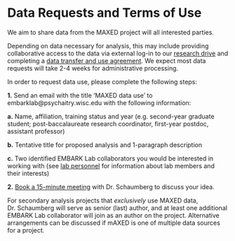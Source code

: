 # Data Requests and Terms of Use

We aim to share data from the MAXED project will all interested parties. 

Depending on data necessary for analysis, this may include providing collaborative access to the data via external log-in to our [research drive](https://kb.wisc.edu/researchdata/page.php?id=96642) and completing a [data transfer and use agreement](https://rsp.wisc.edu/contracts/DTUA-De-IdentifiedData.pdf). We expect most data requests will take 2-4 weeks for administrative processing. 

In order to request data use, please complete the following steps: 

**1.** Send an email with the title 'MAXED data use' to embarklab@psychaitry.wisc.edu with the following information: 

  **a.** Name, affiliation, training status and year (e.g. second-year graduate student; post-baccalaureate research coordinator, first-year postdoc, assistant professor)

  **b.** Tentative title for proposed analysis and 1-paragraph description

  **c.** Two identified EMBARK Lab collaborators you would be interested in working with (see [lab personnel](https://embark.psychiatry.wisc.edu/index.php/people/) for information about lab members and their interests)

**2.** [Book a 15-minute meeting](https://calendly.com/katherine-schaumberg/15min) with Dr. Schaumberg to discuss your idea. 

For secondary analysis projects that *exclusively* use MAXED data, Dr. Schaumberg will serve as senior (last) author, and at least one additional EMBARK Lab collaborator will join as an author on the project. Alternative arrangements can be discussed if mAXED is one of multiple data sources for a project. 

